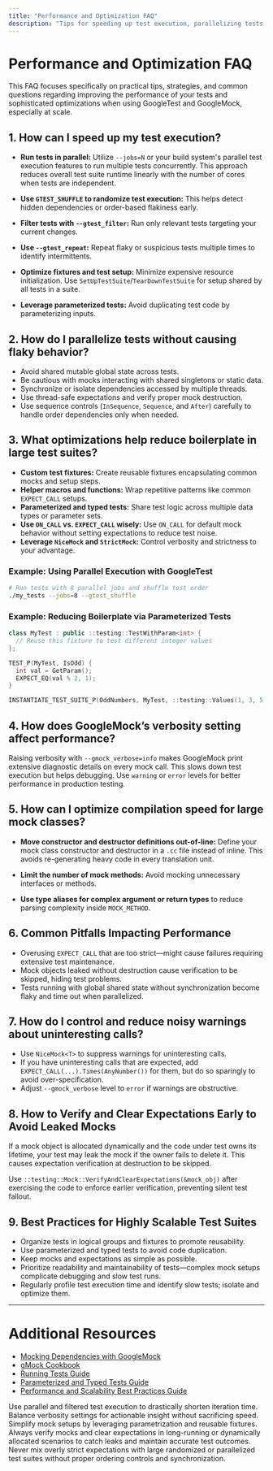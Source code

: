 ```yaml
---
title: "Performance and Optimization FAQ"
description: "Tips for speeding up test execution, parallelizing tests, and reducing boilerplate in large test suites. Includes recommendations for maximizing productivity with GoogleTest and GoogleMock in high-scale projects."
---
```


# Performance and Optimization FAQ

This FAQ focuses specifically on practical tips, strategies, and common questions regarding improving the performance of your tests and sophisticated optimizations when using GoogleTest and GoogleMock, especially at scale.

## 1. How can I speed up my test execution?

- **Run tests in parallel:** Utilize `--jobs=N` or your build system's parallel test execution features to run multiple tests concurrently. This approach reduces overall test suite runtime linearly with the number of cores when tests are independent.

- **Use `GTEST_SHUFFLE` to randomize test execution:** This helps detect hidden dependencies or order-based flakiness early.

- **Filter tests with `--gtest_filter`:** Run only relevant tests targeting your current changes.

- **Use `--gtest_repeat`:** Repeat flaky or suspicious tests multiple times to identify intermittents.

- **Optimize fixtures and test setup:** Minimize expensive resource initialization. Use `SetUpTestSuite`/`TearDownTestSuite` for setup shared by all tests in a suite.

- **Leverage parameterized tests:** Avoid duplicating test code by parameterizing inputs.

## 2. How do I parallelize tests without causing flaky behavior?

- Avoid shared mutable global state across tests.
- Be cautious with mocks interacting with shared singletons or static data.
- Synchronize or isolate dependencies accessed by multiple threads.
- Use thread-safe expectations and verify proper mock destruction.
- Use sequence controls (`InSequence`, `Sequence`, and `After`) carefully to handle order dependencies only when needed.

## 3. What optimizations help reduce boilerplate in large test suites?

- **Custom test fixtures:** Create reusable fixtures encapsulating common mocks and setup steps.
- **Helper macros and functions:** Wrap repetitive patterns like common `EXPECT_CALL` setups.
- **Parameterized and typed tests:** Share test logic across multiple data types or parameter sets.
- **Use `ON_CALL` vs. `EXPECT_CALL` wisely:** Use `ON_CALL` for default mock behavior without setting expectations to reduce test noise.
- **Leverage `NiceMock` and `StrictMock`:** Control verbosity and strictness to your advantage.

### Example: Using Parallel Execution with GoogleTest

```sh
# Run tests with 8 parallel jobs and shuffle test order
./my_tests --jobs=8 --gtest_shuffle
```

### Example: Reducing Boilerplate via Parameterized Tests

```cpp
class MyTest : public ::testing::TestWithParam<int> {
  // Reuse this fixture to test different integer values
};

TEST_P(MyTest, IsOdd) {
  int val = GetParam();
  EXPECT_EQ(val % 2, 1);
}

INSTANTIATE_TEST_SUITE_P(OddNumbers, MyTest, ::testing::Values(1, 3, 5, 7));
```

## 4. How does GoogleMock’s verbosity setting affect performance?

Raising verbosity with `--gmock_verbose=info` makes GoogleMock print extensive diagnostic details on every mock call. This slows down test execution but helps debugging. Use `warning` or `error` levels for better performance in production testing.

## 5. How can I optimize compilation speed for large mock classes?

- **Move constructor and destructor definitions out-of-line:** Define your mock class constructor and destructor in a `.cc` file instead of inline. This avoids re-generating heavy code in every translation unit.

- **Limit the number of mock methods:** Avoid mocking unnecessary interfaces or methods.

- **Use type aliases for complex argument or return types** to reduce parsing complexity inside `MOCK_METHOD`.

## 6. Common Pitfalls Impacting Performance

- Overusing `EXPECT_CALL` that are too strict—might cause failures requiring extensive test maintenance.
- Mock objects leaked without destruction cause verification to be skipped, hiding test problems.
- Tests running with global shared state without synchronization become flaky and time out when parallelized.

## 7. How do I control and reduce noisy warnings about uninteresting calls?

- Use `NiceMock<T>` to suppress warnings for uninteresting calls.
- If you have uninteresting calls that are expected, add `EXPECT_CALL(...).Times(AnyNumber())` for them, but do so sparingly to avoid over-specification.
- Adjust `--gmock_verbose` level to `error` if warnings are obstructive.

## 8. How to Verify and Clear Expectations Early to Avoid Leaked Mocks

If a mock object is allocated dynamically and the code under test owns its lifetime, your test may leak the mock if the owner fails to delete it. This causes expectation verification at destruction to be skipped.

Use `::testing::Mock::VerifyAndClearExpectations(&mock_obj)` after exercising the code to enforce earlier verification, preventing silent test fallout.

## 9. Best Practices for Highly Scalable Test Suites

- Organize tests in logical groups and fixtures to promote reusability.
- Use parameterized and typed tests to avoid code duplication.
- Keep mocks and expectations as simple as possible.
- Prioritize readability and maintainability of tests—complex mock setups complicate debugging and slow test runs.
- Regularly profile test execution time and identify slow tests; isolate and optimize them.

---

# Additional Resources

- [Mocking Dependencies with GoogleMock](https://github.com/google/googletest/blob/main/docs/guides/getting_started_core_workflows/mocking_dependencies.md)
- [gMock Cookbook](https://github.com/google/googletest/blob/main/docs/gmock_cook_book.md)
- [Running Tests Guide](https://github.com/google/googletest/blob/main/docs/guides/getting_started_core_workflows/running_tests.md)
- [Parameterized and Typed Tests Guide](https://github.com/google/googletest/blob/main/docs/guides/real_world_patterns_advanced/parameterized_and_typed_tests.md)
- [Performance and Scalability Best Practices Guide](https://github.com/google/googletest/blob/main/docs/guides/real_world_patterns_advanced/performance_best_practices.md)

<Tip>
Use parallel and filtered test execution to drastically shorten iteration time. Balance verbosity settings for actionable insight without sacrificing speed. Simplify mock setups by leveraging parametrization and reusable fixtures.
</Tip>

<Note>
Always verify mocks and clear expectations in long-running or dynamically allocated scenarios to catch leaks and maintain accurate test outcomes.
</Note>

<Warning>
Never mix overly strict expectations with large randomized or parallelized test suites without proper ordering controls and synchronization.
</Warning>